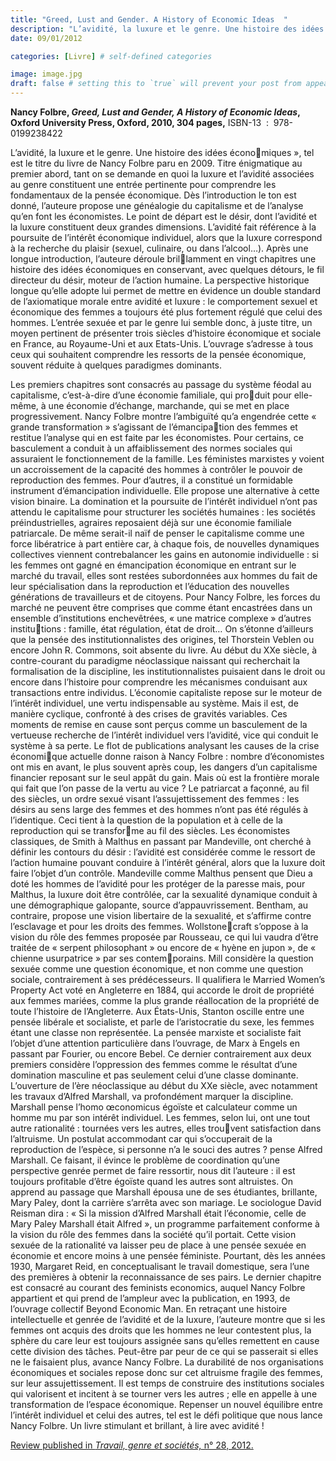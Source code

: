 ```yaml
---
title: "Greed, Lust and Gender. A History of Economic Ideas  "
description: "L’avidité, la luxure et le genre. Une histoire des idées économiques », tel est le titre du livre de Nancy Folbre paru en 2009..."
date: 09/01/2012

categories: [Livre] # self-defined categories

image: image.jpg
draft: false # setting this to `true` will prevent your post from appearing on your listing page until you're ready!
---
```


**Nancy Folbre, *Greed, Lust and Gender, A History of Economic Ideas*, Oxford University Press, Oxford, 2010, 304 pages,** ISBN-13 ‏ : ‎ 978-0199238422

L'avidité, la luxure et le genre. Une histoire des idées économiques », tel est le titre du livre de Nancy Folbre paru en 2009. Titre énigmatique au premier abord, tant on se demande en quoi la luxure et l'avidité associées au genre constituent une entrée pertinente pour comprendre les fondamentaux de la pensée économique. Dès l'introduction le ton est donné, l'auteure propose une généalogie du capitalisme et de l'analyse qu'en font les économistes. Le point de départ est le désir, dont l'avidité et la luxure constituent deux grandes dimensions. L'avidité fait référence à la poursuite de l'intérêt économique individuel, alors que la luxure correspond à la recherche du plaisir (sexuel, culinaire, ou dans l'alcool...). Après une longue introduction, l'auteure déroule brillamment en vingt chapitres une histoire des idées économiques en conservant, avec quelques détours, le fil directeur du désir, moteur de l'action humaine. La perspective historique longue qu'elle adopte lui permet de mettre en évidence un double standard de l'axiomatique morale entre avidité et luxure : le comportement sexuel et économique des femmes a toujours été plus fortement régulé que celui des hommes. L'entrée sexuée et par le genre lui semble donc, à juste titre, un moyen pertinent de présenter trois siècles d'histoire économique et sociale en France, au Royaume-Uni et aux Etats-Unis. L'ouvrage s'adresse à tous ceux qui souhaitent comprendre les ressorts de la pensée économique, souvent réduite à quelques paradigmes dominants.

Les premiers chapitres sont consacrés au passage du système féodal au capitalisme, c'est-à-dire d'une économie familiale, qui produit pour elle-même, à une économie d'échange, marchande, qui se met en place progressivement. Nancy Folbre montre l'ambiguïté qu'a engendrée cette « grande transformation » s'agissant de l'émancipation des femmes et restitue l'analyse qui en est faite par les économistes. Pour certains, ce basculement a conduit à un affaiblissement des normes sociales qui assuraient le fonctionnement de la famille. Les féministes marxistes y voient un accroissement de la capacité des hommes à contrôler le pouvoir de reproduction des femmes. Pour d'autres, il a constitué un formidable instrument d'émancipation individuelle. Elle propose une alternative à cette vision binaire. La domination et la poursuite de l'intérêt individuel n'ont pas attendu le capitalisme pour structurer les sociétés humaines : les sociétés préindustrielles, agraires reposaient déjà sur une économie familiale patriarcale. De même serait-il naïf de penser le capitalisme comme une force libératrice à part entière car, à chaque fois, de nouvelles dynamiques collectives viennent contrebalancer les gains en autonomie individuelle : si les femmes ont gagné en émancipation économique en entrant sur le marché du travail, elles sont restées subordonnées aux hommes du fait de leur spécialisation dans la reproduction et l'éducation des nouvelles générations de travailleurs et de citoyens. Pour Nancy Folbre, les forces du marché ne peuvent être comprises que comme étant encastrées dans un ensemble d'institutions enchevêtrées, « une matrice complexe » d'autres institutions : famille, état régulation, état de droit... On s'étonne d'ailleurs que la pensée des institutionnalistes des origines, tel Thorstein Veblen ou encore John R. Commons, soit absente du livre. Au début du XXe siècle, à contre-courant du paradigme néoclassique naissant qui recherchait la formalisation de la discipline, les institutionnalistes puisaient dans le droit ou encore dans l'histoire pour comprendre les mécanismes conduisant aux transactions entre individus. L'économie capitaliste repose sur le moteur de l'intérêt individuel, une vertu indispensable au système. Mais il est, de manière cyclique, confronté à des crises de gravités variables. Ces moments de remise en cause sont perçus comme un basculement de la vertueuse recherche de l'intérêt individuel vers l'avidité, vice qui conduit le système à sa perte. Le flot de publications analysant les causes de la crise économique actuelle donne raison à Nancy Folbre : nombre d'économistes ont mis en avant, le plus souvent après coup, les dangers d'un capitalisme financier reposant sur le seul appât du gain. Mais où est la frontière morale qui fait que l'on passe de la vertu au vice ? Le patriarcat a façonné, au fil des siècles, un ordre sexué visant l'assujettissement des femmes : les désirs au sens large des femmes et des hommes n'ont pas été régulés à l'identique. Ceci tient à la question de la population et à celle de la reproduction qui se transforme au fil des siècles. Les économistes classiques, de Smith à Malthus en passant par Mandeville, ont cherché à définir les contours du désir : l'avidité est considérée comme le ressort de l'action humaine pouvant conduire à l'intérêt général, alors que la luxure doit faire l'objet d'un contrôle. Mandeville comme Malthus pensent que Dieu a doté les hommes de l'avidité pour les protéger de la paresse mais, pour Malthus, la luxure doit être contrôlée, car la sexualité dynamique conduit à une démographique galopante, source d'appauvrissement. Bentham, au contraire, propose une vision libertaire de la sexualité, et s'affirme contre l'esclavage et pour les droits des femmes. Wollstonecraft s'oppose à la vision du rôle des femmes proposée par Rousseau, ce qui lui vaudra d'être traitée de « serpent philosophant » ou encore de « hyène en jupon », de « chienne usurpatrice » par ses contemporains. Mill considère la question sexuée comme une question économique, et non comme une question sociale, contrairement à ses prédécesseurs. Il qualifiera le Married Women's Property Act voté en Angleterre en 1884, qui accorde le droit de propriété aux femmes mariées, comme la plus grande réallocation de la propriété de toute l'histoire de l'Angleterre. Aux États-Unis, Stanton oscille entre une pensée libérale et socialiste, et parle de l'aristocratie du sexe, les femmes étant une classe non représentée. La pensée marxiste et socialiste fait l'objet d'une attention particulière dans l'ouvrage, de Marx à Engels en passant par Fourier, ou encore Bebel. Ce dernier contrairement aux deux premiers considère l'oppression des femmes comme le résultat d'une domination masculine et pas seulement celui d'une classe dominante. L'ouverture de l'ère néoclassique au début du XXe siècle, avec notamment les travaux d'Alfred Marshall, va profondément marquer la discipline. Marshall pense l'homo œconomicus égoïste et calculateur comme un homme mu par son intérêt individuel. Les femmes, selon lui, ont une tout autre rationalité : tournées vers les autres, elles trouvent satisfaction dans l'altruisme. Un postulat accommodant car qui s'occuperait de la reproduction de l'espèce, si personne n'a le souci des autres ? pense Alfred Marshall. Ce faisant, il évince le problème de coordination qu'une perspective genrée permet de faire ressortir, nous dit l'auteure : il est toujours profitable d'être égoïste quand les autres sont altruistes. On apprend au passage que Marshall épousa une de ses étudiantes, brillante, Mary Paley, dont la carrière s'arrêta avec son mariage. Le sociologue David Reisman dira : « Si la mission d'Alfred Marshall était l'économie, celle de Mary Paley Marshall était Alfred », un programme parfaitement conforme à la vision du rôle des femmes dans la société qu'il portait. Cette vision sexuée de la rationalité va laisser peu de place à une pensée sexuée en économie et encore moins à une pensée féministe. Pourtant, dès les années 1930, Margaret Reid, en conceptualisant le travail domestique, sera l'une des premières à obtenir la reconnaissance de ses pairs. Le dernier chapitre est consacré au courant des feminists economics, auquel Nancy Folbre appartient et qui prend de l'ampleur avec la publication, en 1993, de l'ouvrage collectif Beyond Economic Man. En retraçant une histoire intellectuelle et genrée de l'avidité et de la luxure, l'auteure montre que si les femmes ont acquis des droits que les hommes ne leur contestent plus, la sphère du care leur est toujours assignée sans qu'elles remettent en cause cette division des tâches. Peut-être par peur de ce qui se passerait si elles ne le faisaient plus, avance Nancy Folbre. La durabilité de nos organisations économiques et sociales repose donc sur cet altruisme fragile des femmes, sur leur assujettissement. Il est temps de construire des institutions sociales qui valorisent et incitent à se tourner vers les autres ; elle en appelle à une transformation de l'espace économique. Repenser un nouvel équilibre entre l'intérêt individuel et celui des autres, tel est le défi politique que nous lance Nancy Folbre. Un livre stimulant et brillant, à lire avec avidité !

[Review published in *Travail, genre et sociétés,* n° 28, 2012.](review.pdf)
